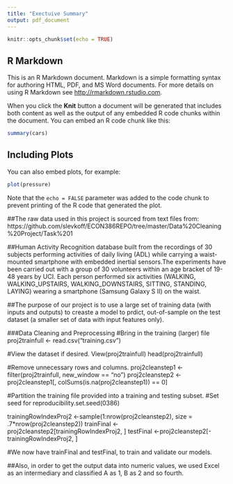 ```yaml
---
title: "Exectuive Summary"
output: pdf_document
---
```


```r
knitr::opts_chunk$set(echo = TRUE)
```

## R Markdown

This is an R Markdown document. Markdown is a simple formatting syntax for authoring HTML, PDF, and MS Word documents. For more details on using R Markdown see <http://rmarkdown.rstudio.com>.

When you click the **Knit** button a document will be generated that includes both content as well as the output of any embedded R code chunks within the document. You can embed an R code chunk like this:

```r
summary(cars)
```

## Including Plots

You can also embed plots, for example:

```r
plot(pressure)
```

Note that the `echo = FALSE` parameter was added to the code chunk to prevent printing of the R code that generated the plot.

##The raw data used in this project is sourced from text files from: https://github.com/slevkoff/ECON386REPO/tree/master/Data%20Cleaning%20Project/Task%201

##Human Activity Recognition database built from the recordings of 30 subjects performing activities of daily living (ADL) while carrying a waist-mounted smartphone with embedded inertial sensors.The experiments have been carried out with a group of 30 volunteers within an age bracket of 19-48 years by UCI. Each person performed six activities (WALKING, WALKING_UPSTAIRS, WALKING_DOWNSTAIRS, SITTING, STANDING, LAYING) wearing a smartphone (Samsung Galaxy S II) on the waist.

##The purpose of our project is to use a large set of training data (with inputs and outputs) to creaste a model to prdict, out-of-sample on the test dataset (a smaller set of data with input features only).

###Data Cleaning and Preprocessing
#Bring in the training (larger) file
proj2trainfull <- read.csv("training.csv")

#View the dataset if desired.
View(proj2trainfull)
head(proj2trainfull)

#Remove unnecessary rows and columns.
proj2cleanstep1 <- filter(proj2trainfull, new_window == "no")
proj2cleanstep2 <- proj2cleanstep1[, colSums(is.na(proj2cleanstep1)) == 0] 

#Partition the training file provided into a training and testing subset.
#Set seed for reproducibility.set.seed(0386)

trainingRowIndexProj2 <-sample(1:nrow(proj2cleanstep2), size = .7*nrow(proj2cleanstep2))
trainFinal <-proj2cleanstep2[trainingRowIndexProj2, ]
testFinal <-proj2cleanstep2[-trainingRowIndexProj2, ]

#We now have trainFinal and testFinal, to train and validate our models.

##Also, in order to get the output data into numeric values, we used Excel as an intermediary and classified A as 1, B as 2 and so fourth. 


